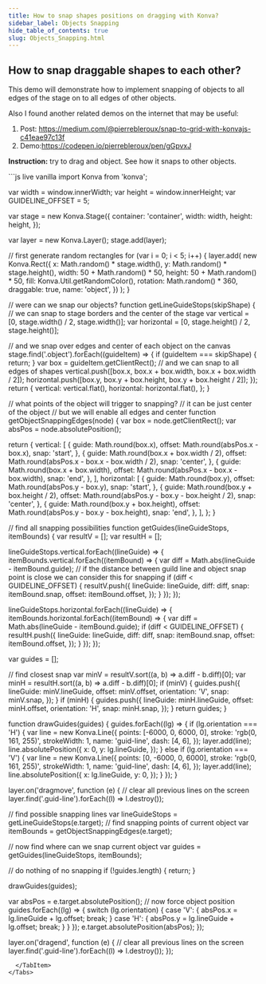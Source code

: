 ```yaml
---
title: How to snap shapes positions on dragging with Konva?
sidebar_label: Objects Snapping
hide_table_of_contents: true
slug: Objects_Snapping.html
---
```


## How to snap draggable shapes to each other?

This demo will demonstrate how to implement snapping of objects to all edges of the stage on to all edges of other objects.

Also I found another related demos on the internet that may be useful:

1. Post: https://medium.com/@pierrebleroux/snap-to-grid-with-konvajs-c41eae97c13f
2. Demo:https://codepen.io/pierrebleroux/pen/gGpvxJ

**Instruction:** try to drag and object. See how it snaps to other objects.


<Tabs>
  <TabItem value="Vanilla" default>
```js live vanilla
import Konva from 'konva';

var width = window.innerWidth;
var height = window.innerHeight;
var GUIDELINE_OFFSET = 5;

var stage = new Konva.Stage({
  container: 'container',
  width: width,
  height: height,
});

var layer = new Konva.Layer();
stage.add(layer);

// first generate random rectangles
for (var i = 0; i < 5; i++) {
  layer.add(
    new Konva.Rect({
      x: Math.random() * stage.width(),
      y: Math.random() * stage.height(),
      width: 50 + Math.random() * 50,
      height: 50 + Math.random() * 50,
      fill: Konva.Util.getRandomColor(),
      rotation: Math.random() * 360,
      draggable: true,
      name: 'object',
    })
  );
}

// were can we snap our objects?
function getLineGuideStops(skipShape) {
  // we can snap to stage borders and the center of the stage
  var vertical = [0, stage.width() / 2, stage.width()];
  var horizontal = [0, stage.height() / 2, stage.height()];

  // and we snap over edges and center of each object on the canvas
  stage.find('.object').forEach((guideItem) => {
    if (guideItem === skipShape) {
      return;
    }
    var box = guideItem.getClientRect();
    // and we can snap to all edges of shapes
    vertical.push([box.x, box.x + box.width, box.x + box.width / 2]);
    horizontal.push([box.y, box.y + box.height, box.y + box.height / 2]);
  });
  return {
    vertical: vertical.flat(),
    horizontal: horizontal.flat(),
  };
}

// what points of the object will trigger to snapping?
// it can be just center of the object
// but we will enable all edges and center
function getObjectSnappingEdges(node) {
  var box = node.getClientRect();
  var absPos = node.absolutePosition();

  return {
    vertical: [
      {
        guide: Math.round(box.x),
        offset: Math.round(absPos.x - box.x),
        snap: 'start',
      },
      {
        guide: Math.round(box.x + box.width / 2),
        offset: Math.round(absPos.x - box.x - box.width / 2),
        snap: 'center',
      },
      {
        guide: Math.round(box.x + box.width),
        offset: Math.round(absPos.x - box.x - box.width),
        snap: 'end',
      },
    ],
    horizontal: [
      {
        guide: Math.round(box.y),
        offset: Math.round(absPos.y - box.y),
        snap: 'start',
      },
      {
        guide: Math.round(box.y + box.height / 2),
        offset: Math.round(absPos.y - box.y - box.height / 2),
        snap: 'center',
      },
      {
        guide: Math.round(box.y + box.height),
        offset: Math.round(absPos.y - box.y - box.height),
        snap: 'end',
      },
    ],
  };
}

// find all snapping possibilities
function getGuides(lineGuideStops, itemBounds) {
  var resultV = [];
  var resultH = [];

  lineGuideStops.vertical.forEach((lineGuide) => {
    itemBounds.vertical.forEach((itemBound) => {
      var diff = Math.abs(lineGuide - itemBound.guide);
      // if the distance between guild line and object snap point is close we can consider this for snapping
      if (diff < GUIDELINE_OFFSET) {
        resultV.push({
          lineGuide: lineGuide,
          diff: diff,
          snap: itemBound.snap,
          offset: itemBound.offset,
        });
      }
    });
  });

  lineGuideStops.horizontal.forEach((lineGuide) => {
    itemBounds.horizontal.forEach((itemBound) => {
      var diff = Math.abs(lineGuide - itemBound.guide);
      if (diff < GUIDELINE_OFFSET) {
        resultH.push({
          lineGuide: lineGuide,
          diff: diff,
          snap: itemBound.snap,
          offset: itemBound.offset,
        });
      }
    });
  });

  var guides = [];

  // find closest snap
  var minV = resultV.sort((a, b) => a.diff - b.diff)[0];
  var minH = resultH.sort((a, b) => a.diff - b.diff)[0];
  if (minV) {
    guides.push({
      lineGuide: minV.lineGuide,
      offset: minV.offset,
      orientation: 'V',
      snap: minV.snap,
    });
  }
  if (minH) {
    guides.push({
      lineGuide: minH.lineGuide,
      offset: minH.offset,
      orientation: 'H',
      snap: minH.snap,
    });
  }
  return guides;
}

function drawGuides(guides) {
  guides.forEach((lg) => {
    if (lg.orientation === 'H') {
      var line = new Konva.Line({
        points: [-6000, 0, 6000, 0],
        stroke: 'rgb(0, 161, 255)',
        strokeWidth: 1,
        name: 'guid-line',
        dash: [4, 6],
      });
      layer.add(line);
      line.absolutePosition({
        x: 0,
        y: lg.lineGuide,
      });
    } else if (lg.orientation === 'V') {
      var line = new Konva.Line({
        points: [0, -6000, 0, 6000],
        stroke: 'rgb(0, 161, 255)',
        strokeWidth: 1,
        name: 'guid-line',
        dash: [4, 6],
      });
      layer.add(line);
      line.absolutePosition({
        x: lg.lineGuide,
        y: 0,
      });
    }
  });
}

layer.on('dragmove', function (e) {
  // clear all previous lines on the screen
  layer.find('.guid-line').forEach((l) => l.destroy());

  // find possible snapping lines
  var lineGuideStops = getLineGuideStops(e.target);
  // find snapping points of current object
  var itemBounds = getObjectSnappingEdges(e.target);

  // now find where can we snap current object
  var guides = getGuides(lineGuideStops, itemBounds);

  // do nothing of no snapping
  if (!guides.length) {
    return;
  }

  drawGuides(guides);

  var absPos = e.target.absolutePosition();
  // now force object position
  guides.forEach((lg) => {
    switch (lg.orientation) {
      case 'V': {
        absPos.x = lg.lineGuide + lg.offset;
        break;
      }
      case 'H': {
        absPos.y = lg.lineGuide + lg.offset;
        break;
      }
    }
  });
  e.target.absolutePosition(absPos);
});

layer.on('dragend', function (e) {
  // clear all previous lines on the screen
  layer.find('.guid-line').forEach((l) => l.destroy());
});
```
  </TabItem>
</Tabs> 